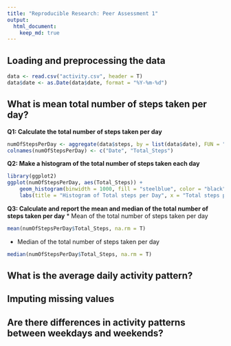 ```yaml
---
title: "Reproducible Research: Peer Assessment 1"
output: 
  html_document:
    keep_md: true
---
```



## Loading and preprocessing the data

```r
data <- read.csv("activity.csv", header = T)
data$date <- as.Date(data$date, format = "%Y-%m-%d")
```

## What is mean total number of steps taken per day?

**Q1: Calculate the total number of steps taken per day**
```r
numOfStepsPerDay <- aggregate(data$steps, by = list(data$date), FUN = "sum")
colnames(numOfStepsPerDay) <- c("Date", "Total_Steps")
```

**Q2: Make a histogram of the total number of steps taken each day**
```r
library(ggplot2)
ggplot(numOfStepsPerDay, aes(Total_Steps)) + 
	geom_histogram(binwidth = 1000, fill = "steelblue", color = "black") +
	labs(title = "Histogram of Total steps per Day", x = "Total steps per Day")
```

**Q3: Calculate and report the mean and median of the total number of steps taken per day**
* Mean of the total number of steps taken per day
```r
mean(numOfStepsPerDay$Total_Steps, na.rm = T)
```

* Median of the total number of steps taken per day
```r
median(numOfStepsPerDay$Total_Steps, na.rm = T)
```
## What is the average daily activity pattern?



## Imputing missing values



## Are there differences in activity patterns between weekdays and weekends?
